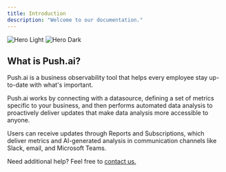 ```yaml
---
title: Introduction
description: "Welcome to our documentation."
---
```


<img
  className="block dark:hidden"
  src="/images/hero-light.svg"
  alt="Hero Light"
/>
<img
  className="hidden dark:block"
  src="/images/hero-dark.svg"
  alt="Hero Dark"
/>

## What is Push.ai?

Push.ai is a business observability tool that helps every employee stay up-to-date with what's important.

Push.ai works by connecting with a datasource, defining a set of metrics specific to your business, and then performs automated data analysis to proactively deliver updates that make data analysis more accessible to anyone.

Users can receive updates through Reports and Subscriptions, which deliver metrics and AI-generated analysis in communication channels like Slack, email, and Microsoft Teams.

Need additional help? Feel free to [contact us.](mailto:support@push.ai)
